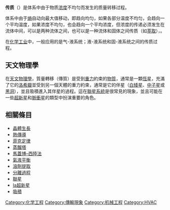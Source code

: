 {{noteTA
|T=zh-cn:传质; zh-tw:質傳;
|1=zh-cn:传质; zh-tw:質傳;
|2=zh-cn:传热; zh-tw:熱傳;
|3=zh-cn:输运现象; zh-tw:輸送現象;
}}
'''传质'''（{{lang-en|'''Mass transfer'''}}）是体系中由于物质[[浓度|浓度]]不均匀而发生的质量转移过程。

体系中由于[[熵_(熱力學)|熵]]自动向最大值移动，即趋向均匀，如果各部分温度不均匀，会趋向一个平均温度，如果浓度不均匀，也会趋向一个平均浓度，但浓度的传递必须发生在流体中间，可以是两种流体之间，也可以是一种流体和固体之间传质（如[[萃取|萃取]]），{{fact|但不可能在两种固体之间发生传质过程（虽然可以发生传热过程）}}。

在[[化学工业|化学工业]]中，一般应用的是气-液系统；液-液系统和固-液系统之间的传质过程。

== 天文物理學 ==
在[[天文物理學|天文物理學]]，質量轉移（傳質）是受到[[重力|重力]]約束的[[物質|物質]]，通常是一顆[[恆星|恆星]]，充滿了它的[[洛希瓣|洛希瓣]]並受到另一個天體的重力約束，通常是它的伴星（[[白矮星|白矮星]]、[[中子星|中子星]]或[[黑洞|黑洞]]），並且吸積進入其伴星的過程。這在[[聯星|聯星系統]]是很常見的現象，並且可能在一些[[超新星|超新星]]和[[脈衝星|脈衝星]]的類型中扮演重要的角色。

==相關條目==
* [[泡生法|晶體生長]]
* [[傳熱|熱傳導]]
* [[菲克定律|菲克定律]]
* [[蒸餾塔|蒸餾塔]]
* [[馬蓋博–西陸法|馬蓋博–西陸法]]
* [[氣液平衡|氣液平衡]]
* [[溶劑提取|溶劑提取]]
* [[分離過程|分離過程]]
* [[聯星|聯星]]
* [[Ia超新星|Ia超新星]]
* [[吸積|吸積]]

{{科學技術小作品}}
{{化學工程}}
[[Category:化学工程|Category:化学工程]]
[[Category:傳輸現象|Category:傳輸現象]]
[[Category:机械工程|Category:机械工程]]
[[Category:HVAC|Category:HVAC]]